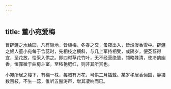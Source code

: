 ```yaml
---
---
---
```

title: 董小宛爱梅
---



冒辟疆之水绘园，凡有隙地，皆植梅，冬春之交，蚤夜出入，皆烂漫香雪中。辟疆之姬人董小宛每于含蕊时，先相枝之横斜，与几上军持相受，或隔岁，便芟翦得宜，至花放，恰采入供之。即四时草花竹叶，无不经营绝慧，领略殊清，使冷韵幽香，恒霏微于曲房斗室，至秾艳肥红，则非其所赏也。

小宛所居之楼下，有梅一株，每腊有万花，可供三月插戴。某岁移居香俪园，静摄数百枝，不生一蕊，惟听五鬣涛声，增其凄响而已。